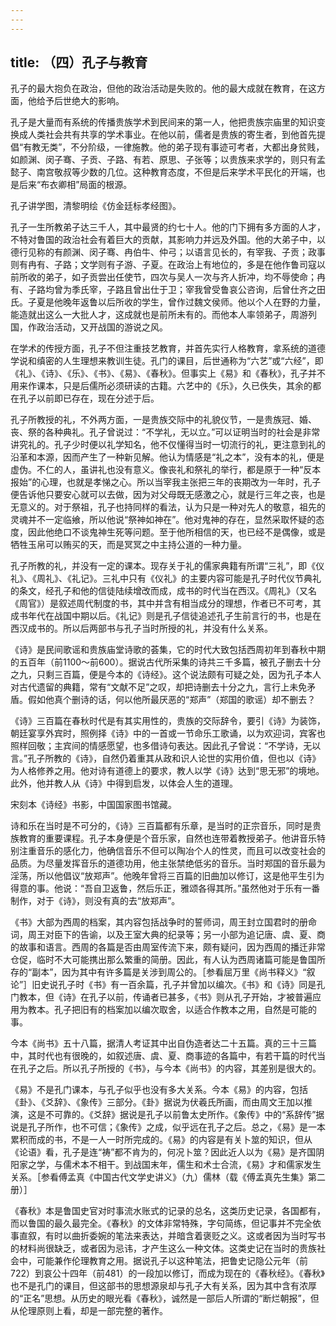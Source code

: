 ```yaml
---
---
---
```

title: （四）孔子与教育
---



孔子的最大抱负在政治，但他的政治活动是失败的。他的最大成就在教育，在这方面，他给予后世绝大的影响。

孔子是大量而有系统的传播贵族学术到民间来的第一人，他把贵族宗庙里的知识变换成人类社会共有共享的学术事业。在他以前，儒者是贵族的寄生者，到他首先提倡“有教无类”，不分阶级，一律施教。他的弟子现有事迹可考者，大都出身贫贱，如颜渊、闵子骞、子贡、子路、有若、原思、子张等；以贵族来求学的，则只有孟懿子、南宫敬叔等少数的几位。这种教育态度，不但是后来学术平民化的开端，也是后来“布衣卿相”局面的根源。

孔子讲学图，清黎明绘《仿金廷标孝经图》。

孔子一生所教弟子达三千人，其中最贤的约七十人。他的门下拥有多方面的人才，不特对鲁国的政治社会有着巨大的贡献，其影响力并远及外国。他的大弟子中，以德行见称的有颜渊、闵子骞、冉伯牛、仲弓；以语言见长的，有宰我、子贡；政事则有冉有、子路；文学则有子游、子夏。在政治上有地位的，多是在他作鲁司寇以前所收的弟子，如子贡尝出任使节，四次与吴人一次与齐人折冲，均不辱使命；冉有、子路均曾为季氏宰，子路且曾出仕于卫；宰我曾受鲁哀公咨询，后曾仕齐之田氏。子夏是他晚年返鲁以后所收的学生，曾作过魏文侯师。他以个人在野的力量，能造就出这么一大批人才，这成就也是前所未有的。而他本人率领弟子，周游列国，作政治活动，又开战国的游说之风。

在学术的传授方面，孔子不但注重技艺教育，并首先实行人格教育，拿系统的道德学说和缜密的人生理想来教训生徒。孔门的课目，后世通称为“六艺”或“六经”，即《礼》、《诗》、《乐》、《书》、《易》、《春秋》。但事实上《易》和《春秋》，孔子并不用来作课本，只是后儒所必须研读的古籍。六艺中的《乐》，久已佚失，其余的都在孔子以前即已存在，现在分述于后。

孔子所教授的礼，不外两方面，一是贵族交际中的礼貌仪节，一是贵族冠、婚、丧、祭的各种典礼。孔子曾说过：“不学礼，无以立。”可以证明当时的社会是非常讲究礼的。孔子少时便以礼学知名，他不仅懂得当时一切流行的礼，更注意到礼的沿革和本源，因而产生了一种新见解。他认为情感是“礼之本”，没有本的礼，便是虚伪。不仁的人，虽讲礼也没有意义。像丧礼和祭礼的举行，都是原于一种“反本报始”的心理，也就是孝悌之心。所以当宰我主张把三年的丧期改为一年时，孔子便告诉他只要安心就可以去做，因为对父母既无感激之心，就是行三年之丧，也是无意义的。对于祭祖，孔子也持同样的看法，认为只是一种对先人的敬意，祖先的灵魂并不一定临飨，所以他说“祭神如神在”。他对鬼神的存在，显然采取怀疑的态度，因此他绝口不谈鬼神生死等问题。至于他所相信的天，也已经不是偶像，或是牺牲玉帛可以贿买的天，而是冥冥之中主持公道的一种力量。

孔子所教的礼，并没有一定的课本。现存关于礼的儒家典籍有所谓“三礼”，即《仪礼》、《周礼》、《礼记》。三礼中只有《仪礼》的主要内容可能是孔子时代仪节典礼的条文，经孔子和他的信徒陆续增改而成，成书的时代当在西汉。《周礼》（又名《周官》）是叙述周代制度的书，其中并含有相当成分的理想，作者已不可考，其成书年代在战国中期以后。《礼记》则是孔子信徒追述孔子生前言行的书，也是在西汉成书的。所以后两部书与孔子当时所授的礼，并没有什么关系。

《诗》是民间歌谣和贵族庙堂诗歌的荟集，它的时代大致包括西周初年到春秋中期的五百年（前1100～前600）。据说古代所采集的诗共三千多篇，被孔子删去十分之九，只剩三百篇，便是今本的《诗经》。这个说法颇有可疑之处，因为孔子本人对古代遗留的典籍，常有“文献不足”之叹，却把诗删去十分之九，言行上未免矛盾。假如他真个删诗的话，何以他所最厌恶的“郑声”（郑国的歌谣）却不删去？

《诗》三百篇在春秋时代是有其实用性的，贵族的交际辞令，要引《诗》为装饰，朝廷宴享外宾时，照例择《诗》中的一首或一节命乐工歌诵，以为欢迎词，宾客也照样回敬；主宾间的情感愿望，也多借诗句表达。因此孔子曾说：“不学诗，无以言。”孔子所教的《诗》，自然仍着重其从政和识人论世的实用价值，但也以《诗》为人格修养之用。他对诗有道德上的要求，教人以学《诗》达到“思无邪”的境地。此外，他并教人从《诗》中得到启发，以体会人生的道理。

宋刻本《诗经》书影，中国国家图书馆藏。

诗和乐在当时是不可分的，《诗》三百篇都有乐章，是当时的正宗音乐，同时是贵族教育的重要课程。孔子本身便是个音乐家，自然也连带着教授弟子。他讲音乐特别注重音乐的感化力，他确信音乐不但可以陶冶个人的性灵，而且可以改变社会的品质。为尽量发挥音乐的道德功用，他主张禁绝低劣的音乐。当时郑国的音乐最为淫荡，所以他倡议“放郑声”。他晚年曾将三百篇的旧曲加以修订，这是他平生引为得意的事。他说：“吾自卫返鲁，然后乐正，雅颂各得其所。”虽然他对于乐有一番制作，对于《诗》，则没有真的去“放郑声”。

《书》大部为西周的档案，其内容包括战争时的誓师词，周王封立国君时的册命词，周王对臣下的告谕，以及王室大典的纪录等；另一小部为追记唐、虞、夏、商的故事和语言。西周的各篇是否由周室传流下来，颇有疑问，因为西周的播迁非常仓促，临时不大可能携出那么繁重的简册。因此，有人认为西周诸篇可能是鲁国所存的“副本”，因为其中有许多篇是关涉到周公的。［参看屈万里《尚书释义》“叙论”］旧史说孔子时《书》有一百余篇，孔子并曾加以编次。《书》和《诗》同是孔门教本，但《诗》在孔子以前，传诵者已甚多，《书》则从孔子开始，才被普遍应用为教本。孔子把旧有的档案加以编次取舍，以适合作教本之用，自然是可能的事。

今本《尚书》五十八篇，据清人考证其中出自伪造者达二十五篇。真的三十三篇中，其时代也有很晚的，如叙述唐、虞、夏、商事迹的各篇中，有若干篇的时代当在孔子之后。所以孔子所授的《书》，与今本《尚书》的内容，其差别是很大的。

《易》不是孔门课本，与孔子似乎也没有多大关系。今本《易》的内容，包括《卦》、《爻辞》、《象传》三部分。《卦》据说为伏羲氏所画，而由周文王加以推演，这是不可靠的。《爻辞》据说是孔子以前鲁太史所作。《象传》中的“系辞传”据说是孔子所作，也不可信；《象传》之成，似乎远在孔子之后。总之，《易》是一本累积而成的书，不是一人一时所完成的。《易》的内容是有关卜筮的知识，但从《论语》看，孔子是连“祷”都不肯为的，何况卜筮？因此近人以为《易》是齐国阴阳家之学，与儒术本不相干。到战国末年，儒生和术士合流，《易》才和儒家发生关系。［参看傅孟真《中国古代文学史讲义》（九）儒林（载《傅孟真先生集》第二册）］

《春秋》本是鲁国史官对时事流水账式的记录的总名，这类历史记录，各国都有，而以鲁国的最久最完全。《春秋》的文体非常特殊，字句简练，但记事并不完全依事直叙，有时以曲折委婉的笔法来表达，并暗含着褒贬之义。这或者因为当时写书的材料尚很缺乏，或者因为忌讳，才产生这么一种文体。这类史记在当时的贵族社会中，可能兼作伦理教育之用。据说孔子以这种笔法，把鲁史记隐公元年（前722）到哀公十四年（前481）的一段加以修订，而成为现在的《春秋经》。《春秋》也不是孔门的课目，但这部书的思想源泉却与孔子大有关系，因为其中含有浓厚的“正名”思想。从历史的眼光看《春秋》，诚然是一部后人所谓的“断烂朝报”，但从伦理原则上看，却是一部完整的著作。